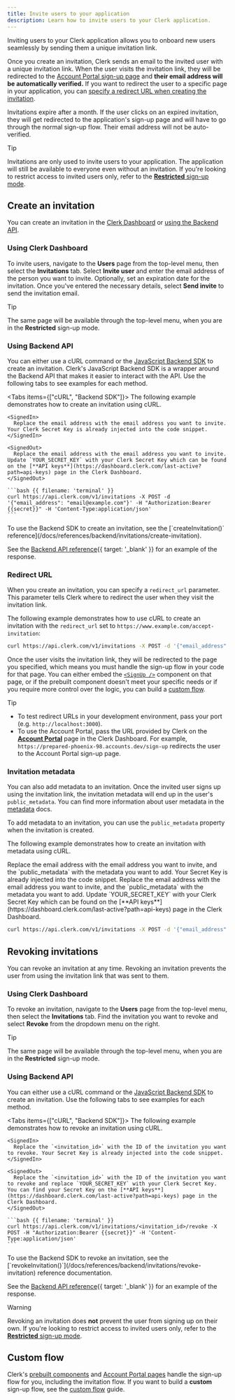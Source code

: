 ```yaml
---
title: Invite users to your application
description: Learn how to invite users to your Clerk application.
---
```


Inviting users to your Clerk application allows you to onboard new users seamlessly by sending them a unique invitation link.

Once you create an invitation, Clerk sends an email to the invited user with a unique invitation link. When the user visits the invitation link, they will be redirected to the [Account Portal sign-up page](/docs/account-portal/overview#sign-up) and **their email address will be automatically verified.** If you want to redirect the user to a specific page in your application, you can [specify a redirect URL when creating the invitation](#redirect-url).

Invitations expire after a month. If the user clicks on an expired invitation, they will get redirected to the application's sign-up page and will have to go through the normal sign-up flow. Their email address will not be auto-verified.

> [!TIP]
> Invitations are only used to invite users to your application. The application will still be available to everyone even without an invitation. If you're looking to restrict access to invited users only, refer to the [**Restricted** sign-up mode](/docs/authentication/configuration/restrictions#sign-up-modes).

## Create an invitation

You can create an invitation in the [Clerk Dashboard](#using-clerk-dashboard) or [using the Backend API](#using-backend-api).

### Using Clerk Dashboard

To invite users, navigate to the **Users** page from the top-level menu, then select the **Invitations** tab. Select **Invite user** and enter the email address of the person you want to invite. Optionally, set an expiration date for the invitation. Once you've entered the necessary details, select **Send invite** to send the invitation email.

> [!TIP]
> The same page will be available through the top-level menu, when you are in the **Restricted** sign-up mode.

### Using Backend API

You can either use a cURL command or the [JavaScript Backend SDK](/docs/references/backend/overview) to create an invitation. Clerk's JavaScript Backend SDK is a wrapper around the Backend API that makes it easier to interact with the API. Use the following tabs to see examples for each method.

<Tabs items={["cURL", "Backend SDK"]}>
  <Tab>
    The following example demonstrates how to create an invitation using cURL.

    <SignedIn>
      Replace the email address with the email address you want to invite. Your Clerk Secret Key is already injected into the code snippet.
    </SignedIn>

    <SignedOut>
      Replace the email address with the email address you want to invite. Update `YOUR_SECRET_KEY` with your Clerk Secret Key which can be found on the [**API keys**](https://dashboard.clerk.com/last-active?path=api-keys) page in the Clerk Dashboard.
    </SignedOut>

    ```bash {{ filename: 'terminal' }}
    curl https://api.clerk.com/v1/invitations -X POST -d '{"email_address": "email@example.com"}' -H "Authorization:Bearer {{secret}}" -H 'Content-Type:application/json'
    ```
  </Tab>

  <Tab>
    To use the Backend SDK to create an invitation, see the [`createInvitation()` reference](/docs/references/backend/invitations/create-invitation).
  </Tab>
</Tabs>

See the [Backend API reference](/docs/reference/backend-api/tag/Invitations#operation/CreateInvitation){{ target: '_blank' }} for an example of the response.

### Redirect URL

When you create an invitation, you can specify a `redirect_url` parameter. This parameter tells Clerk where to redirect the user when they visit the invitation link.

The following example demonstrates how to use cURL to create an invitation with the `redirect_url` set to `https://www.example.com/accept-invitation`:

```bash
curl https://api.clerk.com/v1/invitations -X POST -d '{"email_address": "email@example.com", "redirect_url": "https://www.example.com/accept-invitation"}' -H "Authorization:Bearer {{secret}}" -H 'Content-Type:application/json'
```

Once the user visits the invitation link, they will be redirected to the page you specified, which means you must handle the sign-up flow in your code for that page. You can either embed the [`<SignUp />`](/docs/components/authentication/sign-up) component on that page, or if the prebuilt component doesn't meet your specific needs or if you require more control over the logic, you can build a [custom flow](/docs/custom-flows/application-invitations).

> [!TIP]
>
> - To test redirect URLs in your development environment, pass your port (e.g. `http://localhost:3000`).
> - To use the Account Portal, pass the URL provided by Clerk on the [**Account Portal**](https://dashboard.clerk.com/last-active?path=account-portal) page in the Clerk Dashboard. For example, `https://prepared-phoenix-98.accounts.dev/sign-up` redirects the user to the Account Portal sign-up page.

### Invitation metadata

You can also add metadata to an invitation. Once the invited user signs up using the invitation link, the invitation metadata will end up in the user's `public_metadata`. You can find more information about user metadata in the [metadata](/docs/users/metadata) docs.

To add metadata to an invitation, you can use the `public_metadata` property when the invitation is created.

The following example demonstrates how to create an invitation with metadata using cURL.

<SignedIn>
  Replace the email address with the email address you want to invite, and the `public_metadata` with the metadata you want to add. Your Secret Key is already injected into the code snippet.
</SignedIn>

<SignedOut>
  Replace the email address with the email address you want to invite, and the `public_metadata` with the metadata you want to add. Update `YOUR_SECRET_KEY` with your Clerk Secret Key which can be found on the [**API keys**](https://dashboard.clerk.com/last-active?path=api-keys) page in the Clerk Dashboard.
</SignedOut>

```bash
curl https://api.clerk.com/v1/invitations -X POST -d '{"email_address": "email@example.com", "public_metadata": {"age": "21"}}' -H "Authorization:Bearer {{secret}}" -H 'Content-Type:application/json'
```

## Revoking invitations

You can revoke an invitation at any time. Revoking an invitation prevents the user from using the invitation link that was sent to them.

### Using Clerk Dashboard

To revoke an invitation, navigate to the **Users** page from the top-level menu, then select the **Invitations** tab. Find the invitation you want to revoke and select **Revoke** from the dropdown menu on the right.

> [!TIP]
> The same page will be available through the top-level menu, when you are in the **Restricted** sign-up mode.

### Using Backend API

You can either use a cURL command or the [JavaScript Backend SDK](/docs/references/backend/overview) to create an invitation. Use the following tabs to see examples for each method.

<Tabs items={["cURL", "Backend SDK"]}>
  <Tab>
    The following example demonstrates how to revoke an invitation using cURL.

    <SignedIn>
      Replace the `<invitation_id>` with the ID of the invitation you want to revoke. Your Secret Key is already injected into the code snippet.
    </SignedIn>

    <SignedOut>
      Replace the `<invitation_id>` with the ID of the invitation you want to revoke and replace `YOUR_SECRET_KEY` with your Clerk Secret Key. You can find your Secret Key on the [**API keys**](https://dashboard.clerk.com/last-active?path=api-keys) page in the Clerk Dashboard.
    </SignedOut>

    ```bash {{ filename: 'terminal' }}
    curl https://api.clerk.com/v1/invitations/<invitation_id>/revoke -X POST -H "Authorization:Bearer {{secret}}" -H 'Content-Type:application/json'
    ```
  </Tab>

  <Tab>
    To use the Backend SDK to revoke an invitation, see the [`revokeInvitation()`](/docs/references/backend/invitations/revoke-invitation) reference documentation.
  </Tab>
</Tabs>

See the [Backend API reference](/docs/reference/backend-api/tag/Invitations#operation/RevokeInvitation){{ target: '_blank' }} for an example of the response.

> [!WARNING]
> Revoking an invitation does **not** prevent the user from signing up on their own. If you're looking to restrict access to invited users only, refer to the [**Restricted** sign-up mode](/docs/authentication/configuration/restrictions#sign-up-modes).

## Custom flow

Clerk's [prebuilt components](/docs/components/overview) and [Account Portal pages](/docs/account-portal/overview) handle the sign-up flow for you, including the invitation flow. If you want to build a **custom** sign-up flow, see the [custom flow](/docs/custom-flows/application-invitations) guide.
